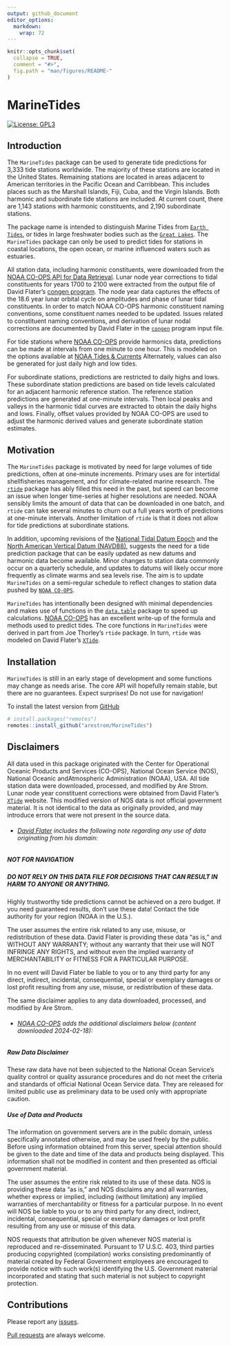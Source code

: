 ```yaml
---
output: github_document
editor_options: 
  markdown: 
    wrap: 72
---
```


<!-- README.md is generated from README.Rmd. Please edit that file -->

```r
knitr::opts_chunk$set(
  collapse = TRUE,
  comment = "#>",
  fig.path = "man/figures/README-"
)
```

# MarineTides

<!-- badges: start -->

[![License:
GPL3](https://img.shields.io/badge/License-GPL3-blue.svg)](https://www.gnu.org/licenses/gpl-3.0.en.html)

<!-- badges: end -->

## Introduction

The `MarineTides` package can be used to generate tide predictions for
3,333 tide stations worldwide. The majority of these stations are
located in the United States. Remaining stations are located in areas
adjacent to American territories in the Pacific Ocean and Carribbean.
This includes places such as the Marshall Islands, Fiji, Cuba, and the
Virgin Islands. Both harmonic and subordinate tide stations are
included. At current count, there are 1,143 stations with harmonic
constituents, and 2,190 subordinate stations.

The package name is intended to distinguish Marine Tides from
[`Earth Tides`](https://en.wikipedia.org/wiki/Earth_tide), or tides in
large freshwater bodies such as the
[`Great Lakes`](https://oceanservice.noaa.gov/facts/gltides.html). The
`MarineTides` package can only be used to predict tides for stations in
coastal locations, the open ocean, or marine influenced waters such as
estuaries.

All station data, including harmonic constituents, were downloaded from
the [NOAA CO-OPS API for Data
Retrieval](https://api.tidesandcurrents.noaa.gov/api/prod/#products).
Lunar node year corrections to tidal constituents for years 1700 to 2100
were extracted from the output file of David Flater's [congen
program](https://flaterco.com/xtide/files.html#harmonicsfiles). The node
year data captures the effects of the 18.6 year lunar orbital cycle on
amplitudes and phase of lunar tidal constituents. In order to match NOAA
CO-OPS harmonic constituent naming conventions, some constituent names
needed to be updated. Issues related to constituent naming conventions,
and derivation of lunar nodal corrections are documented by David Flater
in the [`congen`](https://flaterco.com/files/xtide/congen_input.txt)
program input file.

For tide stations where [NOAA
CO-OPS](https://api.tidesandcurrents.noaa.gov/api/prod/#products)
provide harmonics data, predictions can be made at intervals from one
minute to one hour. This is modeled on the options available at [NOAA
Tides & Currents](https://tidesandcurrents.noaa.gov/) Alternately,
values can also be generated for just daily high and low tides.

For subordinate stations, predictions are restricted to daily highs and
lows. These subordinate station predictions are based on tide levels
calculated for an adjacent harmonic reference station. The reference
station predictions are generated at one-minute intervals. Then local
peaks and valleys in the harmonic tidal curves are extracted to obtain
the daily highs and lows. Finally, offset values provided by NOAA CO-OPS
are used to adjust the harmonic derived values and generate subordinate
station estimates.

## Motivation

The `MarineTides` package is motivated by need for large volumes of tide
predictions, often at one-minute increments. Primary uses are for
intertidal shellfisheries management, and for climate-related marine
research. The [`rtide`](https://github.com/poissonconsulting/rtide)
package has ably filled this need in the past, but speed can become an
issue when longer time-series at higher resolutions are needed. NOAA
sensibly limits the amount of data that can be downloaded in one batch,
and `rtide` can take several minutes to churn out a full years worth of
predictions at one-minute intervals. Another limitation of `rtide` is
that it does not allow for tide predictions at subordinate stations.

In addition, upcoming revisions of the [National Tidal Datum
Epoch](https://tidesandcurrents.noaa.gov/datum-updates/ntde/) and the
[North American Vertical Datum
(NAVD88)](https://oceanservice.noaa.gov/geodesy/three-datums.html),
suggests the need for a tide prediction package that can be easily
updated as new datums and harmonic data become available. Minor changes
to station data commonly occur on a quarterly schedule, and updates to
datums will likely occur more frequently as climate warms and sea levels
rise. The aim is to update `MarineTides` on a semi-regular schedule to
reflect changes to station data pushed by
[`NOAA CO-OPS`](https://tidesandcurrents.noaa.gov/products.html).

`MarineTides` has intentionally been designed with minimal dependencies
and makes use of functions in the
[`data.table`](https://rdatatable.gitlab.io/data.table/) package to
speed up calculations. [NOAA
CO-OPS](https://tidesandcurrents.noaa.gov/about_harmonic_constituents.html)
has an excellent write-up of the formula and methods used to predict
tides. The core functions in `MarineTides` were derived in part from Joe
Thorley's `rtide` package. In turn, `rtide` was modeled on David
Flater's [`XTide`](https://flaterco.com/xtide/).

## Installation

`MarineTides` is still in an early stage of development and some
functions may change as needs arise. The core API will hopefully remain
stable, but there are no guarantees. Expect surprises! Do not use for
navigation!

To install the latest version from
[GitHub](https://github.com/arestrom/MarineTides)

```r
# install.packages("remotes")
remotes::install_github("arestrom/MarineTides")
```

## Disclaimers

All data used in this package originated with the Center for Operational
Oceanic Products and Services (CO-OPS), National Ocean Service (NOS),
National Oceanic andAtmospheric Administration (NOAA), USA. All tide
station data were downloaded, processed, and modified by Are Strom.
Lunar node year constituent corrections were obtained from David
Flater's [`XTide`](https://flaterco.com/xtide/) website. This modified
version of NOS data is not official government material. It is not
identical to the data as originally provided, and may introduce errors
that were not present in the source data.

* ###### [David Flater](https://flaterco.com/xtide/disclaimer.html) includes the following note regarding any use of data originating from his domain:

##### NOT FOR NAVIGATION

##### DO NOT RELY ON THIS DATA FILE FOR DECISIONS THAT CAN RESULT IN HARM TO ANYONE OR ANYTHING.

Highly trustworthy tide predictions cannot be achieved on a zero budget.
If you need guaranteed results, don't use these data! Contact the tide
authority for your region (NOAA in the U.S.).

The user assumes the entire risk related to any use, misuse, or
redistribution of these data. David Flater is providing these data "as
is," and WITHOUT ANY WARRANTY; without any warranty that their use will
NOT INFRINGE ANY RIGHTS, and without even the implied warranty of
MERCHANTABILITY or FITNESS FOR A PARTICULAR PURPOSE.

In no event will David Flater be liable to you or to any third party for
any direct, indirect, incidental, consequential, special or exemplary
damages or lost profit resulting from any use, misuse, or redistribution
of these data.

The same disclaimer applies to any data downloaded, processed, and
modified by Are Strom.

* ###### [NOAA CO-OPS](https://tidesandcurrents.noaa.gov/disclaimers.html) adds the additional disclaimers below (content downloaded 2024-02-18):

##### Raw Data Disclaimer

These raw data have not been subjected to the National Ocean Service's
quality control or quality assurance procedures and do not meet the
criteria and standards of official National Ocean Service data. They are
released for limited public use as preliminary data to be used only with
appropriate caution.

##### Use of Data and Products

The information on government servers are in the public domain, unless
specifically annotated otherwise, and may be used freely by the public.
Before using information obtained from this server, special attention
should be given to the date and time of the data and products being
displayed. This information shall not be modified in content and then
presented as official government material.

The user assumes the entire risk related to its use of these data. NOS
is providing these data "as is," and NOS disclaims any and all
warranties, whether express or implied, including (without limitation)
any implied warranties of merchantability or fitness for a particular
purpose. In no event will NOS be liable to you or to any third party for
any direct, indirect, incidental, consequential, special or exemplary
damages or lost profit resulting from any use or misuse of this data.

NOS requests that attribution be given whenever NOS material is
reproduced and re-disseminated. Pursuant to 17 U.S.C. 403, third parties
producing copyrighted (compilation) works consisting predominantly of
material created by Federal Government employees are encouraged to
provide notice with such work(s) identifying the U.S. Government
material incorporated and stating that such material is not subject to
copyright protection.

## Contributions

Please report any
[issues](https://github.com/arestrom/MarineTides/issues).

[Pull requests](https://github.com/arestrom/MarineTides/pulls) are
always welcome.
